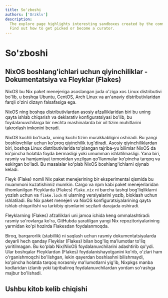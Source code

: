 ```yaml
---
title: So'zboshi
authors: ['Orzklv']
description:
  The explore page highlights interesting sandboxes created by the community.
  Find out how to get picked or become a curator.
---
```


# So'zboshi

## NixOS boshlang'ichlari uchun qiyinchiliklar - Dokumentatsiya va Fleyklar (Flakes)

NixOS bu Nix paket menejeriga asoslangan juda o'ziga xos Linux distributivi bo'lib, u boshqa Ubuntu, CentOS, Arch Linux va an'anaviy distributivlaridan farqli o'zini dizayn falsafasiga ega.

NixOS ning boshqa distributivlardan asosiy afzalliklaridan biri bu uning qayta ishlab chiqarish va deklarativ konfiguratsiyasi bo'lib, bu foydalanuvchilarga bir nechta mashinalarda bir xil tizim muhitlarini takrorlash imkonini beradi.

NixOS kuchli bo'lsada, uning kuchi tizim murakkabligini oshiradi. Bu yangi boshlovchilar uchun ko'proq qiyinchilik tug'diradi. Asosiy qiyinchiliklardan biri, boshqa Linux distributivlarida to'plangan tajriba-yu bilimlar NixOS da ko'pincha holatda foyda bermasligi yoki umumman ishlatilmasligi. Yana biri, rasmiy va hamjamiyat tomonidan yozilgan qo'llanmalar ko'pincha tarqoq va eskirgan bo'ladi. Bu masalalar ko'plab NixOS boshlang'ichlarni qiynab keladi.

Fleyk (Flake) nomli Nix paket menejerining bir eksperimental qismida bu muammoni kuzatishimiz mumkin. Cargo va npm kabi paket menejerlaridan ilhomlanilgan Fleyklarda (Flakes) `flake.nix` ni barcha tashqi bog'liqliklarni yozish uchun va `flake.lock` ni ularning versiyalarini yozib, bloklash uchun ishlatiladi. Bu Nix paket menejeri va NixOS konfiguratsiyalarining qayta ishlab chiqarilishi va tarkibiy qismlarini sezilarli darajada oshiradi.

Fleyklarning (Flakes) afzalliklari uni jamoa ichida keng ommalashtiradi: rasmiy so'rovlarga ko'ra, GitHubda yaratilgan yangi Nix repozitoriyalarining yarmidan ko'pi hozirda Flakesdan foydalanmoqda.

Biroq, barqarorlik (stabillik) ni saqlash uchun rasmiy dokumentatsiyalarda deyarli hech qanday Fleyklar (Flakes) bilan bog'liq ma'lumotlar to'liq yoritilmagan. Bu ko'plab Nix/NixOS foydalanuvchilarini adashtirib qo'ydi. Ular boshqalar Fleyklardan (Flakes) foydalanishayotganini ko'rib, o'zlari ham o'rganishmoqchi bo'lishgan, lekin qayerdan boshlashni bilishmaydi, ko'pincha holatda tarqoq norasmiy ma'lumotlarni yig'ib, Nixpkgs manba kodlaridan izlanib yoki tajribaliroq foydalanuvchilardan yordam so'rashga majbur bo'lishadi.

## Ushbu kitob kelib chiqishi
